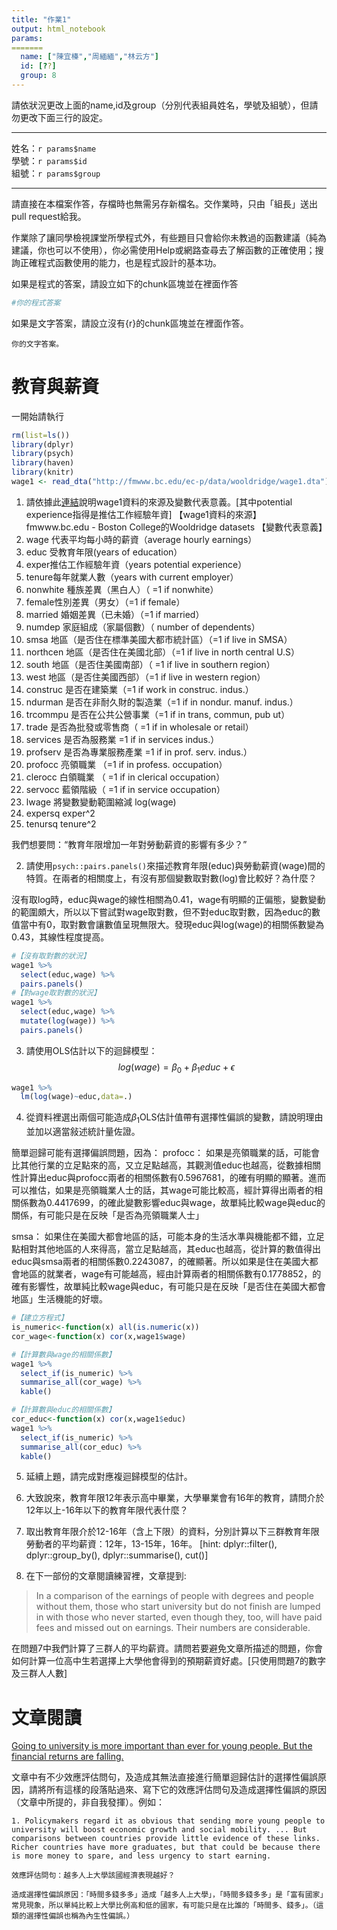 ```yaml
---
title: "作業1"
output: html_notebook
params:
=======
  name: ["陳宜榛","周緬緬","林云方"]
  id: [??]
  group: 8
---
```

請依狀況更改上面的name,id及group（分別代表組員姓名，學號及組號），但請勿更改下面三行的設定。  

***
姓名：`r params$name`  
學號：`r params$id`  
組號：`r params$group`  

***

請直接在本檔案作答，存檔時也無需另存新檔名。交作業時，只由「組長」送出pull request給我。

作業除了讓同學檢視課堂所學程式外，有些題目只會給你未教過的函數建議（純為建議，你也可以不使用），你必需使用Help或網路查尋去了解函數的正確使用；搜詢正確程式函數使用的能力，也是程式設計的基本功。

如果是程式的答案，請設立如下的chunk區塊並在裡面作答
```r
#你的程式答案
```

如果是文字答案，請設立沒有{r}的chunk區塊並在裡面作答。
```
你的文字答案。
```

# 教育與薪資 

一開始請執行
```r
rm(list=ls())
library(dplyr)
library(psych)
library(haven)
library(knitr)
wage1 <- read_dta("http://fmwww.bc.edu/ec-p/data/wooldridge/wage1.dta")
```

1. 請依據此[連結](http://fmwww.bc.edu/ec-p/data/wooldridge/wage1.des)說明wage1資料的來源及變數代表意義。[其中potential experience指得是推估工作經驗年資]
【wage1資料的來源】
fmwww.bc.edu - Boston College的Wooldridge datasets
【變數代表意義】
1. wage 代表平均每小時的薪資（average hourly earnings）
2. educ 受教育年限(years of education）
3. exper推估工作經驗年資（years potential experience）
4. tenure每年就業人數（years with current employer）
5. nonwhite 種族差異（黑白人）（ =1 if nonwhite）
6. female性別差異（男女）（=1 if female）
7. married 婚姻差異（已未婚）（=1 if married）
8. numdep 家庭組成（家屬個數）（ number of dependents）
9. smsa 地區（是否住在標準美國大都市統計區）（=1 if live in SMSA）
10. northcen 地區（是否住在美國北部）（=1 if live in north central U.S）
11. south 地區（是否住美國南部）（ =1 if live in southern region）
12. west 地區（是否住美國西部）（=1 if live in western region）
13. construc 是否在建築業（=1 if work in construc. indus.）
14. ndurman   是否在非耐久財的製造業（=1 if in nondur. manuf. indus.）
15. trcommpu 是否在公共公營事業（=1 if in trans, commun, pub ut）
16. trade   是否為批發或零售商（ =1 if in wholesale or retail）
17. services 是否為服務業 =1 if in services indus.）
18. profserv 是否為專業服務產業  =1 if in prof. serv. indus.）
19. profocc 亮領職業 （=1 if in profess. occupation）
20. clerocc 白領職業 （ =1 if in clerical occupation）
21. servocc 藍領階級（ =1 if in service occupation）
22. lwage  將變數變動範圍縮減 log(wage)
23. expersq                  exper^2
24. tenursq                  tenure^2

我們想要問："教育年限增加一年對勞動薪資的影響有多少？"

2. 請使用`psych::pairs.panels()`來描述教育年限(educ)與勞動薪資(wage)間的特質。在兩者的相關度上，有沒有那個變數取對數(log)會比較好？為什麼？

沒有取log時，educ與wage的線性相關為0.41，wage有明顯的正偏態，變數變動的範圍頗大，所以以下嘗試對wage取對數，但不對educ取對數，因為educ的數值當中有0，取對數會讓數值呈現無限大。發現educ與log(wage)的相關係數變為0.43，其線性程度提高。

```r
#【沒有取對數的狀況】
wage1 %>% 
  select(educ,wage) %>%
  pairs.panels()
#【對wage取對數的狀況】
wage1 %>% 
  select(educ,wage) %>%
  mutate(log(wage)) %>%
  pairs.panels()
```

3. 請使用OLS估計以下的迴歸模型：
$$log(wage)=\beta_0+\beta_1 educ+\epsilon$$
```r
wage1 %>% 
  lm(log(wage)~educ,data=.)
```

4. 從資料裡選出兩個可能造成$\beta_1$OLS估計值帶有選擇性偏誤的變數，請說明理由並加以適當敍述統計量佐證。

簡單迴歸可能有選擇偏誤問題，因為：
profocc：
如果是亮領職業的話，可能會比其他行業的立足點來的高，又立足點越高，其觀測值educ也越高，從數據相關性計算出educ與profocc兩者的相關係數有0.5967681，的確有明顯的顯著。進而可以推估，如果是亮領職業人士的話，其wage可能比較高，經計算得出兩者的相關係數為0.4417699，的確此變數影響educ與wage，故單純比較wage與educ的關係，有可能只是在反映「是否為亮領職業人士」

smsa：
如果住在美國大都會地區的話，可能本身的生活水準與機能都不錯，立足點相對其他地區的人來得高，當立足點越高，其educ也越高，從計算的數值得出educ與smsa兩者的相關係數0.2243087，的確顯著。所以如果是住在美國大都會地區的就業者，wage有可能越高，經由計算兩者的相關係數有0.1778852，的確有影響性，故單純比較wage與educ，有可能只是在反映「是否住在美國大都會地區」生活機能的好壞。
```r
#【建立方程式】
is_numeric<-function(x) all(is.numeric(x))
cor_wage<-function(x) cor(x,wage1$wage)

#【計算數與wage的相關係數】
wage1 %>%  
  select_if(is_numeric) %>%
  summarise_all(cor_wage) %>%
  kable()

#【計算數與educ的相關係數】
cor_educ<-function(x) cor(x,wage1$educ)
wage1 %>%  
  select_if(is_numeric) %>%
  summarise_all(cor_educ) %>%
  kable()
```



5. 延續上題，請完成對應複迴歸模型的估計。

6. 大致說來，教育年限12年表示高中畢業，大學畢業會有16年的教育，請問介於12年以上-16年以下的教育年限代表什麼？

7. 取出教育年限介於12-16年（含上下限）的資料，分別計算以下三群教育年限勞動者的平均薪資：12年，13-15年，16年。
[hint: dplyr::filter(), dplyr::group_by(), dplyr::summarise(), cut()]

8. 在下一部份的文章閱讀練習裡，文章提到: 

> In a comparison of the earnings of people with degrees and people without them, those who start university but do not finish are lumped in with those who never started, even though they, too, will have paid fees and missed out on earnings. Their numbers are considerable. 

在問題7中我們計算了三群人的平均薪資。請問若要避免文章所描述的問題，你會如何計算一位高中生若選擇上大學他會得到的預期薪資好處。[只使用問題7的數字及三群人人數]

# 文章閱讀
[Going to university is more important than ever for young people.
But the financial returns are falling.](https://www.economist.com/news/international/21736151-financial-returns-are-falling-going-university-more-important-ever)

文章中有不少效應評估問句，及造成其無法直接進行簡單迴歸估計的選擇性偏誤原因，請將所有這樣的段落貼過來、寫下它的效應評估問句及造成選擇性偏誤的原因（文章中所提的，非自我發揮）。例如：

```
1. Policymakers regard it as obvious that sending more young people to university will boost economic growth and social mobility. ... But comparisons between countries provide little evidence of these links. Richer countries have more graduates, but that could be because there is more money to spare, and less urgency to start earning.

效應評估問句：越多人上大學該國經濟表現越好？

造成選擇性偏誤原因：「時間多錢多多」造成「越多人上大學」，「時間多錢多多」是「富有國家」常見現象，所以單純比較上大學比例高和低的國家，有可能只是在比誰的「時間多、錢多」。（這類的選擇性偏誤也稱為內生性偏誤。）
```

